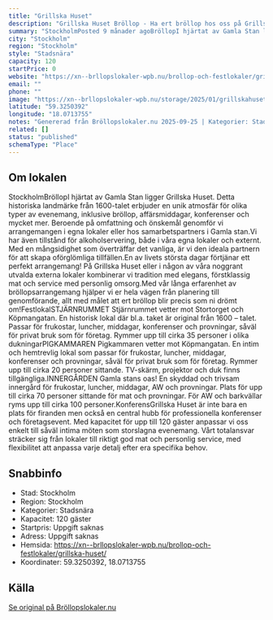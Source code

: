 ```yaml
---
title: "Grillska Huset"
description: "Grillska Huset Bröllop - Ha ert bröllop hos oss på Grillska Huset. Se vår fina Bröllopslokal. Skicka gärna en förfrågan så hjälper vi Er!"
summary: "StockholmPosted 9 månader agoBröllopI hjärtat av Gamla Stan ligger Grillska Huset. Detta historiska landmärke från 1600-talet erbjuder en unik atmosfär för olika typer av evenemang, inklusive…"
city: "Stockholm"
region: "Stockholm"
style: "Stadsnära"
capacity: 120
startPrice: 0
website: "https://xn--brllopslokaler-wpb.nu/brollop-och-festlokaler/grillska-huset/"
email: ""
phone: ""
image: "https://xn--brllopslokaler-wpb.nu/storage/2025/01/grillskahuset-brollopslokal-stockholm-brollop-gamla-stan.jpg"
latitude: "59.3250392"
longitude: "18.0713755"
notes: "Genererad från Bröllopslokaler.nu 2025-09-25 | Kategorier: Stadsnära"
related: []
status: "published"
schemaType: "Place"
---
```


## Om lokalen

StockholmBröllopI hjärtat av Gamla Stan ligger Grillska Huset. Detta historiska landmärke från 1600-talet erbjuder en unik atmosfär för olika typer av evenemang, inklusive bröllop, affärsmiddagar, konferenser och mycket mer. Beroende på omfattning och önskemål genomför vi arrangemangen i egna lokaler eller hos samarbetspartners i Gamla stan.Vi har även tillstånd för alkoholservering, både i våra egna lokaler och externt. Med en mångsidighet som överträffar det vanliga, är vi den ideala partnern för att skapa oförglömliga tillfällen.En av livets största dagar förtjänar ett perfekt arrangemang! På Grillska Huset eller i någon av våra noggrant utvalda externa lokaler kombinerar vi tradition med elegans, förstklassig mat och service med personlig omsorg.Med vår långa erfarenhet av bröllopsarrangemang hjälper vi er hela vägen från planering till genomförande, allt med målet att ert bröllop blir precis som ni drömt om!FestlokalSTJÄRNRUMMET Stjärnrummet vetter mot Stortorget och Köpmangatan. En historisk lokal där bl.a. taket är original från 1600 – talet. Passar för frukostar, luncher, middagar, konferenser och provningar, såväl för privat bruk som för företag. Rymmer upp till cirka 35 personer i olika dukningarPIGKAMMAREN Pigkammaren vetter mot Köpmangatan. En intim och hemtrevlig lokal som passar för frukostar, luncher, middagar, konferenser och provningar, såväl för privat bruk som för företag. Rymmer upp till cirka 20 personer sittande. TV-skärm, projektor och duk finns tillgängliga.INNERGÅRDEN Gamla stans oas! En skyddad och trivsam innergård för frukostar, luncher, middagar, AW och provningar. Plats för upp till cirka 70 personer sittande för mat och provningar. För AW och barkvällar ryms upp till cirka 100 personer.KonferensGrillska Huset är inte bara en plats för firanden men också en central hubb för professionella konferenser och företagsevent. Med kapacitet för upp till 120 gäster anpassar vi oss enkelt till såväl intima möten som storslagna evenemang. Vårt totalansvar sträcker sig från lokaler till riktigt god mat och personlig service, med flexibilitet att anpassa varje detalj efter era specifika behov.

## Snabbinfo

- Stad: Stockholm
- Region: Stockholm
- Kategorier: Stadsnära
- Kapacitet: 120 gäster
- Startpris: Uppgift saknas
- Adress: Uppgift saknas
- Hemsida: https://xn--brllopslokaler-wpb.nu/brollop-och-festlokaler/grillska-huset/
- Koordinater: 59.3250392, 18.0713755

## Källa

[Se original på Bröllopslokaler.nu](https://xn--brllopslokaler-wpb.nu/brollop-och-festlokaler/grillska-huset/)
